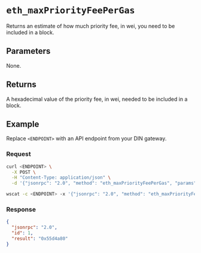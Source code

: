 
# `eth_maxPriorityFeePerGas`


Returns an estimate of how much priority fee, in wei, you need to be included in a block. 

## Parameters

None.

## Returns

A hexadecimal value of the priority fee, in wei, needed to be included in a block.

## Example

Replace `<ENDPOINT>` with an API endpoint from your DIN gateway.

### Request


<Tabs>
  <TabItem value="curl">

```bash
curl <ENDPOINT> \
  -X POST \
  -H "Content-Type: application/json" \
  -d '{"jsonrpc": "2.0", "method": "eth_maxPriorityFeePerGas", "params": [], "id": 1}'
```

  </TabItem>
  <TabItem value="WSS">

```bash
wscat -c <ENDPOINT> -x '{"jsonrpc": "2.0", "method": "eth_maxPriorityFeePerGas", "params": [], "id": 1}'
```

  </TabItem>
</Tabs>

### Response


<Tabs>
  <TabItem value="JSON">

```json
{
  "jsonrpc": "2.0",
  "id": 1,
  "result": "0x55d4a80"
}
```

  </TabItem>
</Tabs>

